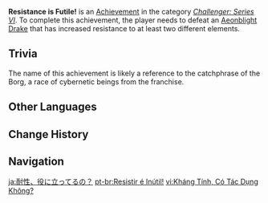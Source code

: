 {{Achievement Infobox
|title        = 
|id           = 82139
|order id     = 2139
|category     = Challenger: Series VI
|description  = Defeat an [[Aeonblight Drake]] that has increased resistance to at least two different elements.
|requirements = 
|primogems    = 5
|tracking     = 
|topic        = Aeonblight Drake
|hidden       = 
}}
'''Resistance is Futile!''' is an [[Achievement]] in the category ''[[Challenger: Series VI]]''. To complete this achievement, the player needs to defeat an [[Aeonblight Drake]] that has increased resistance to at least two different elements.
<!--
==Gameplay Notes==
-->
==Trivia==
The name of this achievement is likely a reference to the catchphrase of the Borg, a race of cybernetic beings from the ''{{w|Star Trek}}'' franchise.
<!--
==Video Guides==
{{EVT
|video1   = 
|caption1 = 
}}
-->
==Other Languages==
{{Other Languages
|en      = Resistance is Futile!
|zhs     = 抗性，有用吗？
|zhs_rm  = Kàngxìng, yǒuyòng ma?
|zht     = 抗性，有用嗎？
|zht_rm  = Kàngxìng, yǒuyòng ma?
|zh_tl   = 
|ja      = 耐性、役に立ってるの？
|ja_rm   = Taisei, Yaku ni Tatteru no?
|ja_tl   = 
|ko      = 내성, 너 혹시 뭐 돼?
|ko_rm   = Naeseong, Neo Hokssi Mwo Dwae?
|ko_tl   = Resistance, You Can be Something?
|ko_note = Korean version name 내성, 너 혹시 뭐 돼? is take a motif from 너 혹시 뭐 돼? Which is vogue word of Beauty Youtuber, 레오제이(Leoj).
|es      = ¡Es inútil resistirse!
|es_tl   = It's Useless to Resist!
|fr      = Toute résistance est vaine !
|fr_tl   = All Resistance is Futile!
|ru      = Сопротивление бесполезно!
|ru_tl   = Resistance is Futile!
|th      = ความต้านทานช่วยได้เหรอ?
|th_rm   = 
|th_tl   = 
|vi      = Kháng Tính, Có Tác Dụng Không?
|vi_tl   = 
|de      = Widerstand ist zwecklos!
|de_tl   = Resistance is Futile!
|id      = Percuma Saja Melawan
|id_tl   = It's Useless to Fight Back
|pt      = Resistir é Inútil!
|pt_tl   = 
|tr      = Boşuna Direnme!
|tr_tl   = 
|it      = È inutile resistere!
|it_tl   = 
}}

==Change History==
{{Change History|3.1}}
<!--
==References==
{{Reflist}}
-->
==Navigation==
{{Achievement Navbox}}

[[ja:耐性、役に立ってるの？]]
[[pt-br:Resistir é Inútil!]]
[[vi:Kháng Tính, Có Tác Dụng Không?]]